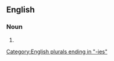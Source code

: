 ==English==

===Noun===
{{head|en|noun plural form}}

# {{plural of|homology|lang=en}}

[[Category:English plurals ending in "-ies"]]